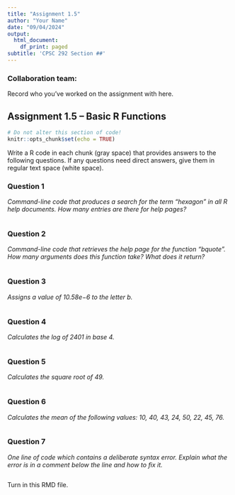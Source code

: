 ```yaml
---
title: "Assignment 1.5"
author: "Your Name"
date: "09/04/2024"
output:
  html_document:
    df_print: paged
subtitle: 'CPSC 292 Section ##'
---
```


### Collaboration team: 

Record who you've worked on the assignment with here. 


## Assignment 1.5 -- Basic R Functions

```r
# Do not alter this section of code!
knitr::opts_chunk$set(echo = TRUE)
```

Write a R code in each chunk (gray space) that provides answers to the following questions. If any questions need direct answers, give them in regular text space (white space).

### Question 1

*Command-line code that produces a search for the term “hexagon” in all R help documents. How many entries are there for help pages?*

```r

```

### Question 2

*Command-line code that retrieves the help page for the function “bquote”. How many arguments does this function take? What does it return?*

```r

```

### Question 3

*Assigns a value of 10.58e−6 to the letter b.*

```r

```

### Question 4

*Calculates the log of 2401 in base 4.*

```r

```

### Question 5

*Calculates the square root of 49.*

```r

```

### Question 6

*Calculates the mean of the following values: 10, 40, 43, 24, 50, 22, 45, 76.*

```r

```


### Question 7

*One line of code which contains a deliberate syntax error. Explain what the error is in a comment below the line and how to fix it.*

```r

```

Turn in this RMD file.
